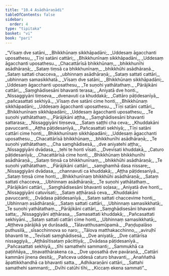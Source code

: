 ```yaml
---
title: "10.4 Asādhāraṇādi"
tableOfContents: false
sidebar:
  order: 4
type: "tipitaka"
basket: "vi"
book: "pari"
---
```



<DynamicBreadcrumb />

<Division number="338" book="pari" e="ch" v="5" p="259">

<Paragraph number="1652" type="verses" book="pari">
_“Vīsaṃ dve satāni,_  
_Bhikkhūnaṃ sikkhāpadāni;_  
_Uddesaṃ āgacchanti uposathesu,_  
_Tīṇi satāni cattāri;_  
_Bhikkhunīnaṃ sikkhāpadāni,_  
_Uddesaṃ āgacchanti uposathesu._  

</Paragraph>

<Paragraph number="1653" type="verses" book="pari">
_Chacattārīsā bhikkhūnaṃ,_  
_bhikkhunīhi asādhāraṇā;_  
_Sataṃ tiṃsā ca bhikkhunīnaṃ,_  
_bhikkhūhi asādhāraṇā._  

</Paragraph>

<Paragraph number="1654" type="verses" book="pari">
_Sataṃ sattati chacceva,_  
_ubhinnaṃ asādhāraṇā;_  
_Sataṃ sattati cattāri,_  
_ubhinnaṃ samasikkhatā._  

</Paragraph>

<Paragraph number="1655" type="verses" book="pari">
_Vīsaṃ dve satāni,_  
_Bhikkhūnaṃ sikkhāpadāni;_  
_Uddesaṃ āgacchanti uposathesu,_  
_Te suṇohi yathātathaṃ._  

</Paragraph>

<Paragraph number="1656" type="verses" book="pari">
_Pārājikāni cattāri,_  
_Saṃghādisesāni bhavanti terasa;_  
_Aniyatā dve honti._  

</Paragraph>

<Paragraph number="1657" type="verses" book="pari">
_Nissaggiyāni tiṃseva,_  
_dvenavuti ca khuddakā;_  
_Cattāro pāṭidesanīyā,_  
_pañcasattati sekhiyā._  

</Paragraph>

<Paragraph number="1658" type="verses" book="pari">
_Vīsaṃ dve satāni cime honti,_  
_Bhikkhūnaṃ sikkhāpadāni;_  
_Uddesaṃ āgacchanti uposathesu._  

</Paragraph>

<Paragraph number="1659" type="verses" book="pari">
_Tīṇi satāni cattāri,_  
_Bhikkhunīnaṃ sikkhāpadāni;_  
_Uddesaṃ āgacchanti uposathesu,_  
_Te suṇohi yathātathaṃ._  

</Paragraph>

<Paragraph number="1660" type="verses" book="pari">
_Pārājikāni aṭṭha,_  
_Saṃghādisesāni bhavanti sattarasa;_  
_Nissaggiyāni tiṃseva,_  
_Sataṃ saṭṭhi cha ceva;_  
_Khuddakāni pavuccanti._  

</Paragraph>

<Paragraph number="1661" type="verses" book="pari">
_Aṭṭha pāṭidesanīyā,_  
_Pañcasattati sekhiyā;_  
_Tīṇi satāni cattāri cime honti,_  
_Bhikkhunīnaṃ sikkhāpadāni;_  
_Uddesaṃ āgacchanti uposathesu._  

</Paragraph>

<Paragraph number="1662" type="verses" book="pari">
_Chacattārīsā bhikkhūnaṃ,_  
_bhikkhunīhi asādhāraṇā;_  
_Te suṇohi yathātathaṃ._  

</Paragraph>

<Paragraph number="1663" type="verses" book="pari">
_Cha saṃghādisesā,_  
_dve aniyatehi aṭṭha;_  
_Nissaggiyāni dvādasa,_  
_tehi te honti vīsati._  

</Paragraph>

<Paragraph number="1664" type="verses" book="pari">
_Dvevīsati khuddakā,_  
_Caturo pāṭidesanīyā;_  
_Chacattārīsā cime honti,_  
_Bhikkhūnaṃ bhikkhunīhi asādhāraṇā._  

</Paragraph>

<Paragraph number="1665" type="verses" book="pari">
_Sataṃ tiṃsā ca bhikkhunīnaṃ,_  
_bhikkhūhi asādhāraṇā;_  
_Te suṇohi yathātathaṃ._  

</Paragraph>

<Paragraph number="1666" type="verses" book="pari">
_Pārājikāni cattāri,_  
_saṃghamhā dasa nissare;_  
_Nissaggiyāni dvādasa,_  
_channavuti ca khuddakā;_  
_Aṭṭha pāṭidesanīyā._  

</Paragraph>

<Paragraph number="1667" type="verses" book="pari">
_Sataṃ tiṃsā cime honti,_  
_Bhikkhunīnaṃ bhikkhūhi asādhāraṇā;_  
_Sataṃ sattati chacceva,_  
_Ubhinnaṃ asādhāraṇā;_  
_Te suṇohi yathātathaṃ._  

</Paragraph>

<Paragraph number="1668" type="verses" book="pari">
_Pārājikāni cattāri,_  
_Saṃghādisesāni bhavanti soḷasa;_  
_Aniyatā dve honti,_  
_Nissaggiyāni catuvīsati;_  
_Sataṃ aṭṭhārasā ceva,_  
_Khuddakāni pavuccanti;_  
_Dvādasa pāṭidesanīyā._  

</Paragraph>

<Paragraph number="1669" type="verses" book="pari">
_Sataṃ sattati chaccevime honti,_  
_Ubhinnaṃ asādhāraṇā;_  
_Sataṃ sattati cattāri,_  
_Ubhinnaṃ samasikkhatā;_  
_Te suṇohi yathātathaṃ._  

</Paragraph>

<Paragraph number="1670" type="verses" book="pari">
_Pārājikāni cattāri,_  
_Saṃghādisesāni bhavanti satta;_  
_Nissaggiyāni aṭṭhārasa,_  
_Samasattati khuddakā;_  
_Pañcasattati sekhiyāni._  

</Paragraph>

<Paragraph number="1671" type="verses" book="pari">
_Sataṃ sattati cattāri cime honti,_  
_Ubhinnaṃ samasikkhatā;_  
_Aṭṭheva pārājikā ye durāsadā,_  
_Tālavatthusamūpamā._  

</Paragraph>

<Paragraph number="1672" type="verses" book="pari">
_Paṇḍupalāso puthusilā,_  
_sīsacchinnova so naro;_  
_Tālova matthakacchinno,_  
_aviruḷhī bhavanti te._  

</Paragraph>

<Paragraph number="1673" type="verses" book="pari">
_Tevīsati saṃghādisesā,_  
_Dve aniyatā;_  
_Dve cattārīsa nissaggiyā,_  
_Aṭṭhāsītisataṃ pācittiyā;_  
_Dvādasa pāṭidesanīyā._  

</Paragraph>

<Paragraph number="1674" type="verses" book="pari">
_Pañcasattati sekhiyā,_  
_tīhi samathehi sammanti;_  
_Sammukhā ca paṭiññāya,_  
_tiṇavatthārakena ca._  

</Paragraph>

<Paragraph number="1675" type="verses" book="pari">
_Dve uposathā dve pavāraṇā,_  
_Cattāri kammāni jinena desitā;_  
_Pañceva uddesā caturo bhavanti,_  
_Anaññathā āpattikkhandhā ca bhavanti satta._  

</Paragraph>

<Paragraph number="1676" type="verses" book="pari">
_Adhikaraṇāni cattāri,_  
_Sattahi samathehi sammanti;_  
_Dvīhi catūhi tīhi,_  
_Kiccaṃ ekena sammati”._
</Paragraph>
</Division>